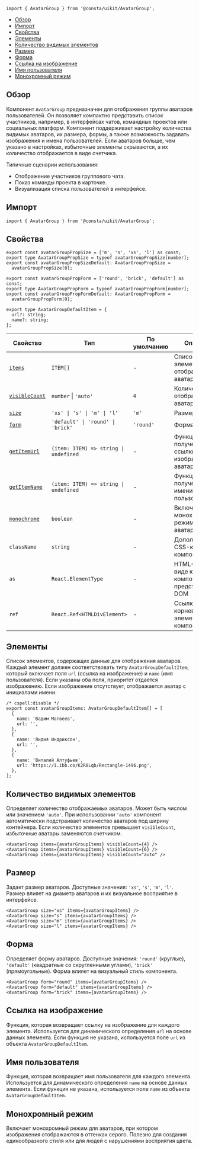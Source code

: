 

```tsx
import { AvatarGroup } from '@consta/uikit/AvatarGroup';
```

<MdxMenu>

- [Обзор](#обзор)
- [Импорт](#импорт)
- [Свойства](#свойства)
- [Элементы](#элементы)
- [Количество видимых элементов](#количество-видимых-элементов)
- [Размер](#размер)
- [Форма](#форма)
- [Ссылка на изображение](#ссылка-на-изображение)
- [Имя пользователя](#имя-пользователя)
- [Монохромный режим](#монохромный-режим)

</MdxMenu>

## Обзор

Компонент `AvatarGroup` предназначен для отображения группы аватаров пользователей. Он позволяет компактно представить список участников, например, в интерфейсах чатов, командных проектов или социальных платформ. Компонент поддерживает настройку количества видимых аватаров, их размера, формы, а также возможность задавать изображения и имена пользователей. Если аватаров больше, чем указано в настройках, избыточные элементы скрываются, а их количество отображается в виде счетчика.

Типичные сценарии использования:

- Отображение участников группового чата.
- Показ команды проекта в карточке.
- Визуализация списка пользователей в интерфейсе.

## Импорт

```tsx
import { AvatarGroup } from '@consta/uikit/AvatarGroup';
```

## Свойства

```tsx
export const avatarGroupPropSize = ['m', 's', 'xs', 'l'] as const;
export type AvatarGroupPropSize = typeof avatarGroupPropSize[number];
export const avatarGroupPropSizeDefault: AvatarGroupPropSize =
  avatarGroupPropSize[0];

export const avatarGroupPropForm = ['round', 'brick', 'default'] as const;
export type AvatarGroupPropForm = typeof avatarGroupPropForm[number];
export const avatarGroupPropFormDefault: AvatarGroupPropForm =
  avatarGroupPropForm[0];

export type AvatarGroupDefaultItem = {
  url?: string;
  name?: string;
};
```

| Свойство                                        | Тип                                   | По умолчанию | Описание                                                    |
| ----------------------------------------------- | ------------------------------------- | ------------ | ----------------------------------------------------------- |
| [`items`](#элементы)                            | `ITEM[]`                              | -            | Список элементов для отображения аватаров                   |
| [`visibleCount`](#количество-видимых-элементов) | `number` \| `'auto'`                  | `4`          | Количество отображаемых аватаров                            |
| [`size`](#размер)                               | `'xs' \| 's' \| 'm' \| 'l'`           | `'m'`        | Размер аватаров                                             |
| [`form`](#форма)                                | `'default' \| 'round' \| 'brick'`     | `'round'`    | Форма аватаров                                              |
| [`getItemUrl`](#ссылка-на-изображение)          | `(item: ITEM) => string \| undefined` | -            | Функция для получения ссылки на изображение аватара         |
| [`getItemName`](#имя-пользователя)              | `(item: ITEM) => string \| undefined` | -            | Функция для получения имени пользователя                    |
| [`monochrome`](#монохромный-режим)              | `boolean`                             | -            | Включение монохромного режима для аватаров                  |
| `className`                                     | `string`                              | -            | Дополнительный CSS-класс для компонента                     |
| `as`                                            | `React.ElementType`                   | -            | HTML-тег, в виде которого компонент будет представлен в DOM |
| `ref`                                           | `React.Ref<HTMLDivElement>`           | -            | Ссылка на корневой DOM-элемент компонента                   |

## Элементы

Список элементов, содержащих данные для отображения аватаров. Каждый элемент должен соответствовать типу `AvatarGroupDefaultItem`, который включает поля `url` (ссылка на изображение) и `name` (имя пользователя). Если указаны оба поля, приоритет отдается изображению. Если изображение отсутствует, отображается аватар с инициалами имени.

```tsx
/* cspell:disable */
export const avatarGroupItems: AvatarGroupDefaultItem[] = [
  {
    name: 'Вадим Матвеев',
    url: '',
  },
  {
    name: 'Лидия Индриксон',
    url: '',
  },
  {
    name: 'Виталий Алтуфьев',
    url: 'https://i.ibb.co/K2R8Lqb/Rectangle-1496.png',
  },
];
```

## Количество видимых элементов

Определяет количество отображаемых аватаров. Может быть числом или значением `'auto'`. При использовании `'auto'` компонент автоматически подстраивает количество аватаров под ширину контейнера. Если количество элементов превышает `visibleCount`, избыточные аватары заменяются счетчиком.

<MdxTabs>

<AvatarGroupExampleCount />

```tsx
<AvatarGroup items={avatarGroupItems} visibleCount={4} />
<AvatarGroup items={avatarGroupItems} visibleCount={6} />
<AvatarGroup items={avatarGroupItems} visibleCount="auto" />
```

</MdxTabs>

## Размер

Задает размер аватаров. Доступные значения: `'xs'`, `'s'`, `'m'`, `'l'`. Размер влияет на диаметр аватаров и их визуальное восприятие в интерфейсе.

<MdxTabs>

<AvatarGroupExampleSize />

```tsx
<AvatarGroup size="xs" items={avatarGroupItems} />
<AvatarGroup size="s" items={avatarGroupItems} />
<AvatarGroup size="m" items={avatarGroupItems} />
<AvatarGroup size="l" items={avatarGroupItems} />
```

</MdxTabs>

## Форма

Определяет форму аватаров. Доступные значения: `'round'` (круглые), `'default'` (квадратные со скругленными углами), `'brick'` (прямоугольные). Форма влияет на визуальный стиль компонента.

<MdxTabs>

<AvatarGroupExampleForm />

```tsx
<AvatarGroup form="round" items={avatarGroupItems} />
<AvatarGroup form="default" items={avatarGroupItems} />
<AvatarGroup form="brick" items={avatarGroupItems} />
```

</MdxTabs>

## Ссылка на изображение

Функция, которая возвращает ссылку на изображение для каждого элемента. Используется для динамического определения `url` на основе данных элемента. Если функция не указана, используется поле `url` из объекта `AvatarGroupDefaultItem`.

## Имя пользователя

Функция, которая возвращает имя пользователя для каждого элемента. Используется для динамического определения `name` на основе данных элемента. Если функция не указана, используется поле `name` из объекта `AvatarGroupDefaultItem`.

## Монохромный режим

Включает монохромный режим для аватаров, при котором изображения отображаются в оттенках серого. Полезно для создания единообразного стиля или для людей с нарушениями восприятия цвета.
